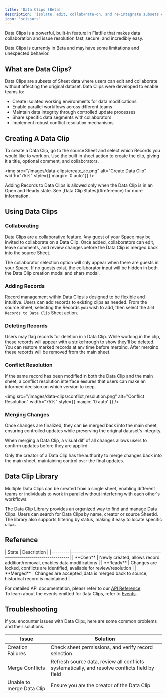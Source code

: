 ```yaml
---
title: 'Data Clips (Beta)'
description: 'isolate, edit, collaborate-on, and re-integrate subsets of Sheet data'
icon: 'scissors'
---
```


Data Clips is a powerful, built-in feature in Flatfile that makes data collaboration and issue resolution fast, secure, and incredibly easy.

<Snippet file="shared/projects_only.mdx" />

<Note>
  Data Clips is currently in Beta and may have some limitations and unexpected behavior. 
</Note>

## What are Data Clips?

Data Clips are subsets of Sheet data where users can edit and collaborate without affecting the original dataset. Data Clips were developed to enable teams to:

* Create isolated working environments for data modifications
* Enable parallel workflows across different teams
* Maintain data integrity through controlled update processes
* Share specific data segments with collaborators
* Implement robust conflict resolution mechanisms

## Creating A Data Clip

To create a Data Clip, go to the source Sheet and select which Records you would like to work on. 
Use the built in sheet action to create the clip, giving it a title, optional comment, and collaborators.

<img src="/images/data-clips/create_dc.png" alt="Create Data Clip" width="75%" style={{ margin: '0 auto' }} />

<Info>
  Adding Records to Data Clips is allowed only when the Data Clip is in an Open and Ready state.
  See [Data Clip States](#reference) for more information.
</Info>

## Using Data Clips

### Collaborating

Data Clips are a collaborative feature. Any guest of your Space may be invited to collaborate on a Data Clip. 
Once added, collaborators can edit, leave comments, and review changes before the Data Clip is merged back into the source Sheet.

<Note>
  The collaborator selection option will only appear when there are guests in your Space. If no guests exist, the collaborator input will be hidden in both the Data Clip creation modal and share modal.
</Note>

### Adding Records

Record management within Data Clips is designed to be flexible and intuitive.
Users can add records to existing clips as needed. From the source Sheet, selecting the Records you wish to add, then select the `Add Records to Data Clip` Sheet action.

### Deleting Records

Users may flag records for deletion in a Data Clip. While working in the clip, these records will appear with a strikethrough to show they'll be deleted.
You can restore marked records at any time before merging. After merging, these records will be removed from the main sheet.

### Conflict Resolution

If the same record has been modified in both the Data Clip and the main sheet, a conflict 
resolution interface ensures that users can make an informed decision on which version to keep.

<img src="/images/data-clips/conflict_resolution.png" alt="Conflict Resolution" width="75%" style={{ margin: '0 auto' }} />

### Merging Changes

Once changes are finalized, they can be merged back into the main sheet, ensuring controlled updates while preserving the original dataset's integrity.

When merging a Data Clip, a visual diff of all changes allows users to confirm updates before they are applied. 

<Note>
Only the creator of a Data Clip has the authority to merge changes back into the main sheet, maintaining control over the final updates.
</Note>


## Data Clip Library

Multiple Data Clips can be created from a single sheet, enabling different teams or individuals to work in parallel without interfering with each other's workflows.

The Data Clip Library provides an organized way to find and manage Data Clips. Users can search for Data Clips by name, creator or source SheetId. The library also supports filtering by status, making it easy to locate specific clips. 


## Reference

<Expandable title="Reference: Data Clip States">
| State   | Description                                                                 |
|---------|-----------------------------------------------------------------------------|
| **Open**  | Newly created, allows record addition/removal, enables data modifications |
| **Ready**  | Changes are locked, conflicts are identified, available for review/resolution |
| **Merged**  | Changes are accepted, data is merged back to source, historical record is maintained |
</Expandable>


For detailed API documentation, please refer to our [API Reference](https://reference.flatfile.com).  
To learn about the events emitted for Data Clips, refer to [Events](/learning-center/concepts/events#data-clips).

## Troubleshooting

If you encounter issues with Data Clips, here are some common problems and their solutions.

| Issue                        | Solution                                                                 |
|------------------------------|--------------------------------------------------------------------------|
| Creation Failures            | Check sheet permissions, and verify record selection |
| Merge Conflicts              | Refresh source data, review all conflicts systematically, and resolve conflicts field by field |
| Unable to merge Data Clip    | Ensure you are the creator of the Data Clip |
